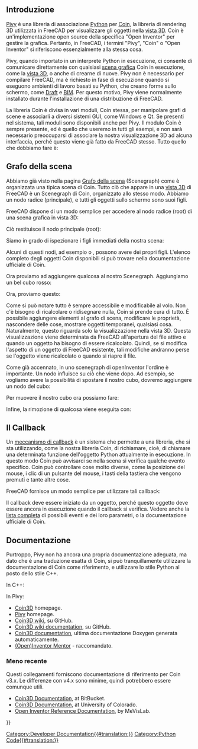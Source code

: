 <languages/>

{{Docnav/it
|[[Scenegraph/it|Grafo della scena]]
|[[PySide/it|PySide]]
}}

{{TOCright}}

<span id="Introduction"></span>
==Introduzione==

[[Pivy/it|Pivy]] è una libreria di associazione [[Python/it|Python]] per [https://github.com/coin3d Coin], la libreria di rendering 3D utilizzata in FreeCAD per visualizzare gli oggetti nella [[3D_view/it|vista 3D]]. Coin è un'implementazione open source della specifica "Open Inventor" per gestire la grafica. Pertanto, in FreeCAD, i termini "Pivy", "Coin" o "Open Inventor" si riferiscono essenzialmente alla stessa cosa.

Pivy, quando importato in un interprete Python in esecuzione, ci consente di comunicare direttamente con qualsiasi [[Scenegraph/it|scena grafica]] Coin in esecuzione, come la [[3D_view/it|vista 3D]], o anche di crearne di nuove. Pivy non è necessario per compilare FreeCAD, ma è richiesto in fase di esecuzione quando si eseguono ambienti di lavoro basati su Python, che creano forme sullo schermo, come [[Draft_Workbench/it|Draft]] e [[BIM_Workbench/it|BIM]]. Per questo motivo, Pivy viene normalmente installato durante l'installazione di una distribuzione di FreeCAD.

La libreria Coin è divisa in vari moduli, Coin stessa, per manipolare grafi di scene e associarli a diversi sistemi GUI, come Windows e Qt. Se presenti nel sistema, tali moduli sono disponibili anche per Pivy. Il modulo Coin è sempre presente, ed è quello che useremo in tutti gli esempi, e non sarà necessario preoccuparsi di associare la nostra visualizzazione 3D ad alcuna interfaccia, perché questo viene già fatto da FreeCAD stesso. Tutto quello che dobbiamo fare è:

{{Code|code=
from pivy import coin
}}

<span id="Scenegraph"></span>
==Grafo della scena==

Abbiamo già visto nella pagina [[Scenegraph/it|Grafo della scena]] (Scenegraph) come è organizzata una tipica scena di Coin. Tutto ciò che appare in una [[3D_view/it|vista 3D]] di FreeCAD è un Scenegraph di Coin, organizzato allo stesso modo. Abbiamo un nodo radice (principale), e tutti gli oggetti sullo schermo sono suoi figli.

FreeCAD dispone di un modo semplice per accedere al nodo radice (root) di una scena grafica in vista 3D:

{{Code|code=
sg = FreeCADGui.ActiveDocument.ActiveView.getSceneGraph()
print(sg)
}}

Ciò restituisce il nodo principale (root):

{{Code|code=
<pivy.coin.SoSelection; proxy of <Swig Object of type 'SoSelection *' at 0x360cb60> >
}}

Siamo in grado di ispezionare i figli immediati della nostra scena:

{{Code|code=
for node in sg.getChildren():
    print(node)
}}

Alcuni di questi nodi, ad esempio {{incode|SoSeparator}} o {{incode|SoGroup}}, possono avere dei propri figli. L'elenco completo degli oggetti Coin disponibili si può trovare nella documentazione ufficiale di Coin.

Ora proviamo ad aggiungere qualcosa al nostro Scenegraph. Aggiungiamo un bel cubo rosso:

{{Code|code=
col = coin.SoBaseColor()
col.rgb = (1, 0, 0)
cub = coin.SoCube()
myCustomNode = coin.SoSeparator()
myCustomNode.addChild(col)
myCustomNode.addChild(cub)
sg.addChild(myCustomNode)
}}

Ora, proviamo questo:

{{Code|code=
col.rgb = (1, 1, 0)
}}

Come si può notare tutto è sempre accessibile e modificabile al volo. Non c'è bisogno di ricalcolare o ridisegnare nulla, Coin si prende cura di tutto. È possibile aggiungere elementi al grafo di scena, modificare le proprietà, nascondere delle cose, mostrare oggetti temporanei, qualsiasi cosa. Naturalmente, questo riguarda solo la visualizzazione nella vista 3D. Questa visualizzazione viene determinata da FreeCAD all'apertura del file attivo e quando un oggetto ha bisogno di essere ricalcolato. Quindi, se si modifica l'aspetto di un oggetto di FreeCAD esistente, tali modifiche andranno perse se l'oggetto viene ricalcolato o quando si riapre il file.

Come già accennato, in uno scenegraph di openInventor l'ordine è importante. Un nodo influisce su ciò che viene dopo. Ad esempio, se vogliamo avere la possibilità di spostare il nostro cubo, dovremo aggiungere un nodo {{incode|SoTranslation}} {{Emphasis|prima}} del cubo:

{{Code|code=
col = coin.SoBaseColor()
col.rgb = (1, 0, 0)
trans = coin.SoTranslation()
trans.translation.setValue([0, 0, 0])
cub = coin.SoCube()
myCustomNode = coin.SoSeparator()
myCustomNode.addChild(col)
myCustomNode.addChild(trans)
myCustomNode.addChild(cub)
sg.addChild(myCustomNode)
}}

Per muovere il nostro cubo ora possiamo fare:

{{Code|code=
trans.translation.setValue([2, 0, 0])
}}

Infine, la rimozione di qualcosa viene eseguita con:

{{Code|code=
sg.removeChild(myCustomNode)
}}
{{Top}}
<span id="Callbacks"></span>
==Il Callback==

<div class="mw-translate-fuzzy">
Un [https://it.wikipedia.org/wiki/Callback meccanismo di callback] è un sistema che permette a una libreria, che si sta utilizzando, come la nostra libreria Coin, di richiamare, cioè, di chiamare una determinata funzione dell'oggetto Python attualmente in esecuzione. In questo modo Coin può avvisarci se nella scena si verifica qualche evento specifico. Coin può controllare cose molto diverse, come la posizione del mouse, i clic di un pulsante del mouse, i tasti della tastiera che vengono premuti e tante altre cose.
</div>

FreeCAD fornisce un modo semplice per utilizzare tali callback:

{{Code|code=
from pivy import coin

class ButtonTest:
    def __init__(self):
        self.view = FreeCADGui.ActiveDocument.ActiveView
        self.callback = self.view.addEventCallbackPivy(coin.SoMouseButtonEvent.getClassTypeId(), self.getMouseClick) 

    def getMouseClick(self, event_cb):
        event = event_cb.getEvent()
        if event.getState() == coin.SoMouseButtonEvent.DOWN:
            print("Alert!!! A mouse button has been improperly clicked!!!")
            self.view.removeEventCallbackPivy(coin.SoMouseButtonEvent.getClassTypeId(), self.callback)

ButtonTest()
}}

Il callback deve essere iniziato da un oggetto, perché questo oggetto deve essere ancora in esecuzione quando il callback si verifica.
Vedere anche la [[Code_snippets/it#Controllare gli eventi del mouse nel visualizzatore 3D tramite Python|lista completa]] di possibili eventi e dei loro parametri, o la documentazione ufficiale di Coin.
{{Top}}
<span id="Documentation"></span>
==Documentazione== 

Purtroppo, Pivy non ha ancora una propria documentazione adeguata, ma dato che è una traduzione esatta di Coin, si può tranquillamente utilizzare la documentazione di Coin come riferimento, e utilizzare lo stile Python al posto dello stile C++.

In C++:

{{Code|code=
SoFile::getClassTypeId()
}}

In Pivy:

{{Code|code=
SoFile.getClassId()
}}

* [https://github.com/coin3d Coin3D] homepage.
* [https://github.com/coin3d/pivy Pivy] homepage.
* [https://github.com/coin3d/coin/wiki Coin3D wiki], su GitHub.
* [https://github.com/coin3d/coin/wiki/Documentation Coin3D wiki documentation], su GitHub.
* [https://coin3d.github.io/Coin/html/ Coin3D documentation], ultima documentazione Doxygen generata automaticamente.
* [https://webdocs.cs.ualberta.ca/~graphics/books/mentor.pdf (Open)Inventor Mentor] - raccomandato.

<span id="Older"></span>
=== Meno recente ===

Questi collegamenti forniscono documentazione di riferimento per Coin v3.x. Le differenze con v4.x sono minime, quindi potrebbero essere comunque utili.

* [https://coin3d.bitbucket.io/Coin/index.html Coin3D Documentation], at BitBucket.
* [https://grey.colorado.edu/coin3d/index.html Coin3D Documentation], at University of Colorado.
* [https://mevislabdownloads.mevis.de/docs/current/MeVis/ThirdParty/Documentation/Publish/OpenInventorReference/index.html Open Inventor Reference Documentation], by MeVisLab.
{{Top}}

{{Docnav/it
|[[Scenegraph/it|Grafo della scena]]
|[[PySide/it|PySide]]
}}

{{Powerdocnavi{{#translation:}}}}
[[Category:Developer Documentation{{#translation:}}]]
[[Category:Python Code{{#translation:}}]]